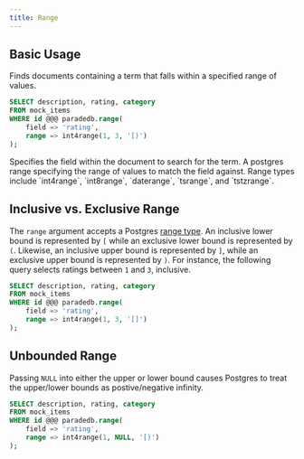 ```yaml
---
title: Range
---
```


## Basic Usage

Finds documents containing a term that falls within a specified range of values.

```sql
SELECT description, rating, category
FROM mock_items
WHERE id @@@ paradedb.range(
    field => 'rating',
    range => int4range(1, 3, '[)')
);
```

<ParamField body="field" required>
  Specifies the field within the document to search for the term.
</ParamField>
<ParamField body="range" required>
  A postgres range specifying the range of values to match the field against.
  Range types include `int4range`, `int8range`, `daterange`, `tsrange`, and
  `tstzrange`.
</ParamField>

## Inclusive vs. Exclusive Range

The `range` argument accepts a Postgres [range type](https://www.postgresql.org/docs/current/rangetypes.html).
An inclusive lower bound is represented by `[` while an exclusive lower bound is represented by `(`. Likewise, an inclusive upper bound is represented by `]`, while an exclusive upper bound is represented by `)`.
For instance, the following query selects ratings between `1` and `3`, inclusive.

```sql
SELECT description, rating, category
FROM mock_items
WHERE id @@@ paradedb.range(
    field => 'rating',
    range => int4range(1, 3, '[]')
);
```

## Unbounded Range

Passing `NULL` into either the upper or lower bound causes Postgres to treat the upper/lower bounds as
postive/negative infinity.

```sql
SELECT description, rating, category
FROM mock_items
WHERE id @@@ paradedb.range(
    field => 'rating',
    range => int4range(1, NULL, '[)')
);
```
